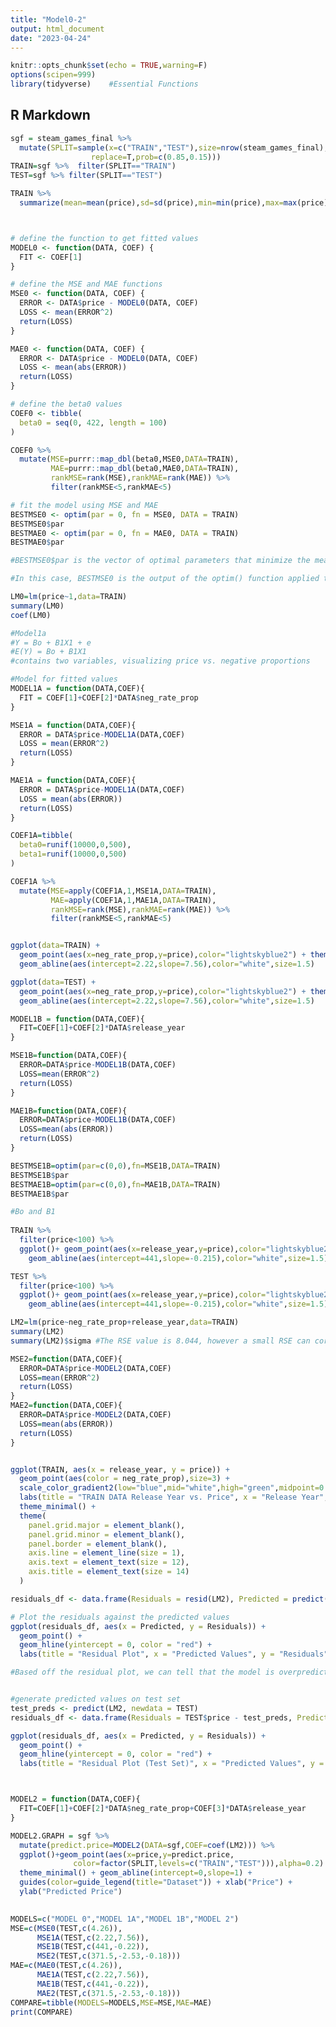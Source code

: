 ```yaml
---
title: "Model0-2"
output: html_document
date: "2023-04-24"
---
```


```r
knitr::opts_chunk$set(echo = TRUE,warning=F)
options(scipen=999)
library(tidyverse)    #Essential Functions
```

## R Markdown

```r
sgf = steam_games_final %>%
  mutate(SPLIT=sample(x=c("TRAIN","TEST"),size=nrow(steam_games_final),
                  replace=T,prob=c(0.85,0.15)))
TRAIN=sgf %>%  filter(SPLIT=="TRAIN")
TEST=sgf %>% filter(SPLIT=="TEST")

TRAIN %>% 
  summarize(mean=mean(price),sd=sd(price),min=min(price),max=max(price))



# define the function to get fitted values
MODEL0 <- function(DATA, COEF) {
  FIT <- COEF[1]
}

# define the MSE and MAE functions
MSE0 <- function(DATA, COEF) {
  ERROR <- DATA$price - MODEL0(DATA, COEF)
  LOSS <- mean(ERROR^2)
  return(LOSS)
}

MAE0 <- function(DATA, COEF) {
  ERROR <- DATA$price - MODEL0(DATA, COEF)
  LOSS <- mean(abs(ERROR))
  return(LOSS)
}

# define the beta0 values
COEF0 <- tibble(
  beta0 = seq(0, 422, length = 100)
)

COEF0 %>% 
  mutate(MSE=purrr::map_dbl(beta0,MSE0,DATA=TRAIN),
         MAE=purrr::map_dbl(beta0,MAE0,DATA=TRAIN),
         rankMSE=rank(MSE),rankMAE=rank(MAE)) %>%
         filter(rankMSE<5,rankMAE<5)

# fit the model using MSE and MAE
BESTMSE0 <- optim(par = 0, fn = MSE0, DATA = TRAIN)
BESTMSE0$par
BESTMAE0 <- optim(par = 0, fn = MAE0, DATA = TRAIN)
BESTMAE0$par

#BESTMSE0$par is the vector of optimal parameters that minimize the mean squared error (MSE) when using the optim() function.

#In this case, BESTMSE0 is the output of the optim() function applied to the MSE0 function, using the TRAIN dataset as input and starting the optimization algorithm with par=0. The optim() function searches for the value of beta0 that minimizes the MSE by iteratively updating beta0 until it converges to the optimal value. The optimal value of beta0 is stored in the par component of the BESTMSE0 object.

LM0=lm(price~1,data=TRAIN)
summary(LM0)
coef(LM0)

```

```r
#Model1a 
#Y = Bo + B1X1 + e
#E(Y) = Bo + B1X1
#contains two variables, visualizing price vs. negative proportions

#Model for fitted values 
MODEL1A = function(DATA,COEF){
  FIT = COEF[1]+COEF[2]*DATA$neg_rate_prop
}

MSE1A = function(DATA,COEF){
  ERROR = DATA$price-MODEL1A(DATA,COEF)
  LOSS = mean(ERROR^2)
  return(LOSS)
}

MAE1A = function(DATA,COEF){
  ERROR = DATA$price-MODEL1A(DATA,COEF)
  LOSS = mean(abs(ERROR))
  return(LOSS)
}

COEF1A=tibble(
  beta0=runif(10000,0,500),
  beta1=runif(10000,0,500)
)

COEF1A %>% 
  mutate(MSE=apply(COEF1A,1,MSE1A,DATA=TRAIN),
         MAE=apply(COEF1A,1,MAE1A,DATA=TRAIN),
         rankMSE=rank(MSE),rankMAE=rank(MAE)) %>%
         filter(rankMSE<5,rankMAE<5)


ggplot(data=TRAIN) +
  geom_point(aes(x=neg_rate_prop,y=price),color="lightskyblue2") + theme_dark() +
  geom_abline(aes(intercept=2.22,slope=7.56),color="white",size=1.5)

ggplot(data=TEST) +
  geom_point(aes(x=neg_rate_prop,y=price),color="lightskyblue2") + theme_dark() +
  geom_abline(aes(intercept=2.22,slope=7.56),color="white",size=1.5)
```
```r
MODEL1B = function(DATA,COEF){
  FIT=COEF[1]+COEF[2]*DATA$release_year
}

MSE1B=function(DATA,COEF){
  ERROR=DATA$price-MODEL1B(DATA,COEF)
  LOSS=mean(ERROR^2)
  return(LOSS)
}

MAE1B=function(DATA,COEF){
  ERROR=DATA$price-MODEL1B(DATA,COEF)
  LOSS=mean(abs(ERROR))
  return(LOSS)
}

BESTMSE1B=optim(par=c(0,0),fn=MSE1B,DATA=TRAIN)
BESTMSE1B$par
BESTMAE1B=optim(par=c(0,0),fn=MAE1B,DATA=TRAIN)
BESTMAE1B$par

#Bo and B1
  
TRAIN %>%
  filter(price<100) %>%
  ggplot()+ geom_point(aes(x=release_year,y=price),color="lightskyblue2") +
    geom_abline(aes(intercept=441,slope=-0.215),color="white",size=1.5)+theme_dark()

TEST %>%
  filter(price<100) %>%
  ggplot()+ geom_point(aes(x=release_year,y=price),color="lightskyblue2") +
    geom_abline(aes(intercept=441,slope=-0.215),color="white",size=1.5)+theme_dark()

```
```r

LM2=lm(price~neg_rate_prop+release_year,data=TRAIN)
summary(LM2)
summary(LM2)$sigma #The RSE value is 8.044, however a small RSE can correspond to a large error if the range of prices is quite variable.

MSE2=function(DATA,COEF){
  ERROR=DATA$price-MODEL2(DATA,COEF)
  LOSS=mean(ERROR^2)
  return(LOSS)
}
MAE2=function(DATA,COEF){
  ERROR=DATA$price-MODEL2(DATA,COEF)
  LOSS=mean(abs(ERROR))
  return(LOSS)
}


ggplot(TRAIN, aes(x = release_year, y = price)) +
  geom_point(aes(color = neg_rate_prop),size=3) +
  scale_color_gradient2(low="blue",mid="white",high="green",midpoint=0.5) +
  labs(title = "TRAIN DATA Release Year vs. Price", x = "Release Year", y = "Price", color = "Negative Rate Proportion") +
  theme_minimal() +
  theme(
    panel.grid.major = element_blank(),
    panel.grid.minor = element_blank(),
    panel.border = element_blank(),
    axis.line = element_line(size = 1),
    axis.text = element_text(size = 12),
    axis.title = element_text(size = 14)
  )

residuals_df <- data.frame(Residuals = resid(LM2), Predicted = predict(LM2))

# Plot the residuals against the predicted values
ggplot(residuals_df, aes(x = Predicted, y = Residuals)) +
  geom_point() +
  geom_hline(yintercept = 0, color = "red") +
  labs(title = "Residual Plot", x = "Predicted Values", y = "Residuals")

#Based off the residual plot, we can tell that the model is overpredicting the price. This can be explained through the dense aggregation of data points above the y=0 residual line.


#generate predicted values on test set
test_preds <- predict(LM2, newdata = TEST)
residuals_df <- data.frame(Residuals = TEST$price - test_preds, Predicted = test_preds)

ggplot(residuals_df, aes(x = Predicted, y = Residuals)) +
  geom_point() +
  geom_hline(yintercept = 0, color = "red") +
  labs(title = "Residual Plot (Test Set)", x = "Predicted Values", y = "Residuals")



MODEL2 = function(DATA,COEF){
  FIT=COEF[1]+COEF[2]*DATA$neg_rate_prop+COEF[3]*DATA$release_year
}

MODEL2.GRAPH = sgf %>% 
  mutate(predict.price=MODEL2(DATA=sgf,COEF=coef(LM2))) %>%
  ggplot()+geom_point(aes(x=price,y=predict.price,
              color=factor(SPLIT,levels=c("TRAIN","TEST"))),alpha=0.2) + 
  theme_minimal() + geom_abline(intercept=0,slope=1) +
  guides(color=guide_legend(title="Dataset")) + xlab("Price") +
  ylab("Predicted Price")
  
```


```r
MODELS=c("MODEL 0","MODEL 1A","MODEL 1B","MODEL 2")
MSE=c(MSE0(TEST,c(4.26)),
      MSE1A(TEST,c(2.22,7.56)),
      MSE1B(TEST,c(441,-0.22)),
      MSE2(TEST,c(371.5,-2.53,-0.18)))
MAE=c(MAE0(TEST,c(4.26)),
      MAE1A(TEST,c(2.22,7.56)),
      MAE1B(TEST,c(441,-0.22)),
      MAE2(TEST,c(371.5,-2.53,-0.18)))
COMPARE=tibble(MODELS=MODELS,MSE=MSE,MAE=MAE)
print(COMPARE)
```


